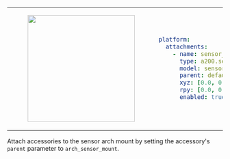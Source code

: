 <table>
<tr>
<td>
<center>
<figure>
    <img src={require("./img/sensor_arch_510.png").default} width="250"/>
</figure>
</center>
</td>
<td>

```yaml
platform:
  attachments:
    - name: sensor_arch
      type: a200.sensor_arch
      model: sensor_arch_510
      parent: default_mount
      xyz: [0.0, 0.0, 0.0]
      rpy: [0.0, 0.0, 0.0]
      enabled: true
```

</td>
</tr>
</table>

Attach accessories to the sensor arch mount by setting the accessory's `parent` parameter to `arch_sensor_mount`.
